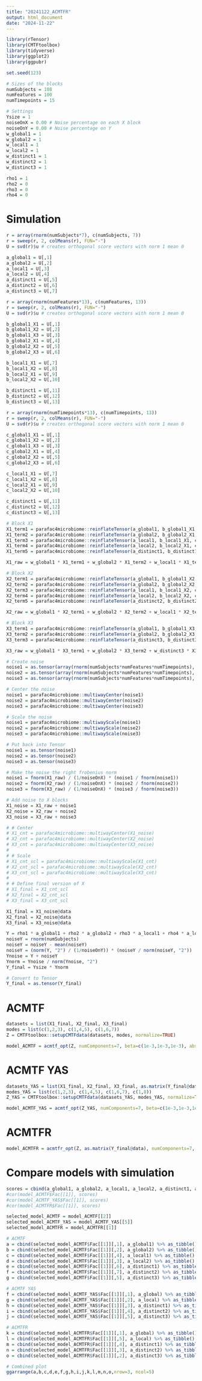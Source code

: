 ```yaml
---
title: "20241122_ACMTFR"
output: html_document
date: "2024-11-22"
---
```


```r
library(rTensor)
library(CMTFtoolbox)
library(tidyverse)
library(ggplot2)
library(ggpubr)

set.seed(123)
```

```r
# Sizes of the blocks
numSubjects = 108
numFeatures = 100
numTimepoints = 15

# Settings
Ysize = 1
noiseOnX = 0.00 # Noise percentage on each X block
noiseOnY = 0.00 # Noise percentage on Y
w_global1 = 1
w_global2 = 1
w_local1 = 1
w_local2 = 1
w_distinct1 = 1
w_distinct2 = 1
w_distinct3 = 1

rho1 = 1
rho2 = 0
rho3 = 0
rho4 = 0
```

# Simulation
```r
r = array(rnorm(numSubjects*7), c(numSubjects, 7))
r = sweep(r, 2, colMeans(r), FUN="-")
U = svd(r)$u # creates orthogonal score vectors with norm 1 mean 0

a_global1 = U[,1]
a_global2 = U[,2]
a_local1 = U[,3]
a_local2 = U[,4]
a_distinct1 = U[,5]
a_distinct2 = U[,6]
a_distinct3 = U[,7]
```

```r
r = array(rnorm(numFeatures*13), c(numFeatures, 13))
r = sweep(r, 2, colMeans(r), FUN="-")
U = svd(r)$u # creates orthogonal score vectors with norm 1 mean 0

b_global1_X1 = U[,1]
b_global1_X2 = U[,2]
b_global1_X3 = U[,3]
b_global2_X1 = U[,4]
b_global2_X2 = U[,5]
b_global2_X3 = U[,6]

b_local1_X1 = U[,7]
b_local1_X2 = U[,8]
b_local2_X1 = U[,9]
b_local2_X2 = U[,10]

b_distinct1 = U[,11]
b_distinct2 = U[,12]
b_distinct3 = U[,13]
```

```r
r = array(rnorm(numTimepoints*13), c(numTimepoints, 13))
r = sweep(r, 2, colMeans(r), FUN="-")
U = svd(r)$u # creates orthogonal score vectors with norm 1 mean 0

c_global1_X1 = U[,1]
c_global1_X2 = U[,2]
c_global1_X3 = U[,3]
c_global2_X1 = U[,4]
c_global2_X2 = U[,5]
c_global2_X3 = U[,6]

c_local1_X1 = U[,7]
c_local1_X2 = U[,8]
c_local2_X1 = U[,9]
c_local2_X2 = U[,10]

c_distinct1 = U[,11]
c_distinct2 = U[,12]
c_distinct3 = U[,13]
```

```r
# Block X1
X1_term1 = parafac4microbiome::reinflateTensor(a_global1, b_global1_X1, c_global1_X1, returnAsTensor=TRUE) # rTensor::fnorm is 1
X1_term2 = parafac4microbiome::reinflateTensor(a_global2, b_global2_X1, c_global2_X1, returnAsTensor=TRUE) # rTensor::fnorm is 1
X1_term3 = parafac4microbiome::reinflateTensor(a_local1, b_local1_X1, c_local1_X1, returnAsTensor=TRUE) # rTensor::fnorm is 1
X1_term4 = parafac4microbiome::reinflateTensor(a_local2, b_local2_X1, c_local2_X1, returnAsTensor=TRUE) # rTensor::fnorm is 1
X1_term5 = parafac4microbiome::reinflateTensor(a_distinct1, b_distinct1, c_distinct1, returnAsTensor=TRUE) # rTensor::fnorm is 1

X1_raw = w_global1 * X1_term1 + w_global2 * X1_term2 + w_local1 * X1_term3 + w_local2 * X1_term4 + w_distinct1 * X1_term5

# Block X2
X2_term1 = parafac4microbiome::reinflateTensor(a_global1, b_global1_X2, c_global1_X2, returnAsTensor=TRUE) # rTensor::fnorm is 1
X2_term2 = parafac4microbiome::reinflateTensor(a_global2, b_global2_X2, c_global2_X2, returnAsTensor=TRUE) # rTensor::fnorm is 1
X2_term3 = parafac4microbiome::reinflateTensor(a_local1, b_local1_X2, c_local1_X2, returnAsTensor=TRUE) # rTensor::fnorm is 1
X2_term4 = parafac4microbiome::reinflateTensor(a_local2, b_local2_X2, c_local2_X2, returnAsTensor=TRUE) # rTensor::fnorm is 1
X2_term5 = parafac4microbiome::reinflateTensor(a_distinct2, b_distinct2, c_distinct2, returnAsTensor=TRUE) # rTensor::fnorm is 1

X2_raw = w_global1 * X2_term1 + w_global2 * X2_term2 + w_local1 * X2_term3 + w_local2 * X2_term4 + w_distinct2 * X2_term5

# Block X3
X3_term1 = parafac4microbiome::reinflateTensor(a_global1, b_global1_X3, c_global1_X3, returnAsTensor=TRUE) # rTensor::fnorm is 1
X3_term2 = parafac4microbiome::reinflateTensor(a_global2, b_global2_X3, c_global2_X3, returnAsTensor=TRUE) # rTensor::fnorm is 1
X3_term3 = parafac4microbiome::reinflateTensor(a_distinct3, b_distinct3, c_distinct3, returnAsTensor=TRUE) # rTensor::fnorm is 1

X3_raw = w_global1 * X3_term1 + w_global2 * X3_term2 + w_distinct3 * X3_term3
```

```r
# Create noise
noise1 = as.tensor(array(rnorm(numSubjects*numFeatures*numTimepoints), c(numSubjects, numFeatures, numTimepoints)))
noise2 = as.tensor(array(rnorm(numSubjects*numFeatures*numTimepoints), c(numSubjects, numFeatures, numTimepoints)))
noise3 = as.tensor(array(rnorm(numSubjects*numFeatures*numTimepoints), c(numSubjects, numFeatures, numTimepoints)))

# Center the noise
noise1 = parafac4microbiome::multiwayCenter(noise1)
noise2 = parafac4microbiome::multiwayCenter(noise2)
noise3 = parafac4microbiome::multiwayCenter(noise3)

# Scale the noise
noise1 = parafac4microbiome::multiwayScale(noise1)
noise2 = parafac4microbiome::multiwayScale(noise2)
noise3 = parafac4microbiome::multiwayScale(noise3)

# Put back into Tensor
noise1 = as.tensor(noise1)
noise2 = as.tensor(noise2)
noise3 = as.tensor(noise3)

# Make the noise the right frobenius norm
noise1 = fnorm(X1_raw) / (1/noiseOnX) * (noise1 / fnorm(noise1))
noise2 = fnorm(X2_raw) / (1/noiseOnX) * (noise2 / fnorm(noise2))
noise3 = fnorm(X3_raw) / (1/noiseOnX) * (noise3 / fnorm(noise3))

# Add noise to X blocks
X1_noise = X1_raw + noise1
X2_noise = X2_raw + noise2
X3_noise = X3_raw + noise3
```

```r
# # Center
# X1_cnt = parafac4microbiome::multiwayCenter(X1_noise)
# X2_cnt = parafac4microbiome::multiwayCenter(X2_noise)
# X3_cnt = parafac4microbiome::multiwayCenter(X3_noise)
# 
# # Scale
# X1_cnt_scl = parafac4microbiome::multiwayScale(X1_cnt)
# X2_cnt_scl = parafac4microbiome::multiwayScale(X2_cnt)
# X3_cnt_scl = parafac4microbiome::multiwayScale(X3_cnt)
# 
# # Define final version of X
# X1_final = X1_cnt_scl
# X2_final = X2_cnt_scl
# X3_final = X3_cnt_scl

X1_final = X1_noise@data
X2_final = X2_noise@data
X3_final = X3_noise@data
```

```r
Y = rho1 * a_global1 + rho2 * a_global2 + rho3 * a_local1 + rho4 * a_local2
noiseY = rnorm(numSubjects)
noiseY = noiseY - mean(noiseY)
noiseY = (norm(Y, "2") / (1/noiseOnY)) * (noiseY / norm(noiseY, "2"))
Ynoise = Y + noiseY
Ynorm = Ynoise / norm(Ynoise, "2")
Y_final = Ysize * Ynorm

# Convert to Tensor
Y_final = as.tensor(Y_final)
```

# ACMTF
```r
datasets = list(X1_final, X2_final, X3_final)
modes = list(c(1,2,3), c(1,4,5), c(1,6,7))
Z = CMTFtoolbox::setupCMTFdata(datasets, modes, normalize=TRUE)
```

```r
model_ACMTF = acmtf_opt(Z, numComponents=7, beta=c(1e-3,1e-3,1e-3), abs_tol=1e-10, rel_tol=1e-10, nstart=1)
```

# ACMTF YAS

```r
datasets_YAS = list(X1_final, X2_final, X3_final, as.matrix(Y_final@data))
modes_YAS = list(c(1,2,3), c(1,4,5), c(1,6,7), c(1,8))
Z_YAS = CMTFtoolbox::setupCMTFdata(datasets_YAS, modes_YAS, normalize=TRUE)
```

```r
model_ACMTF_YAS = acmtf_opt(Z_YAS, numComponents=7, beta=c(1e-3,1e-3,1e-3,1e-3), abs_tol=1e-8, rel_tol=1e-8, nstart=5, numCores=5, allOutput=TRUE)
```

# ACMTFR
```r
model_ACMTFR = acmtfr_opt(Z, as.matrix(Y_final@data), numComponents=7, beta=c(1e-3,1e-3,1e-3), pi=0.9, abs_tol=1e-8, rel_tol=1e-8, nstart=5, numCores=5, allOutput=TRUE)
```

# Compare models with simulation

```r
scores = cbind(a_global1, a_global2, a_local1, a_local2, a_distinct1, a_distinct2, a_distinct3)
#cor(model_ACMTF$Fac[[1]], scores)
#cor(model_ACMTF_YAS$Fac[[1]], scores)
#cor(model_ACMTFR$Fac[[1]], scores)

selected_model_ACMTF = model_ACMTF[[2]]
selected_model_ACMTF_YAS = model_ACMTF_YAS[[5]]
selected_model_ACMTFR = model_ACMTFR[[1]]

# ACMTF
a = cbind(selected_model_ACMTF$Fac[[1]][,1], a_global1) %>% as_tibble() %>% ggplot(aes(x=a_global1,y=V1)) + geom_point() + ggtitle("Common 1") + xlab("Real scores") + ylab("ACMTF")
b = cbind(selected_model_ACMTF$Fac[[1]][,2], a_global2) %>% as_tibble() %>% ggplot(aes(x=a_global2,y=V1)) + geom_point() + ggtitle("Common 2") + xlab("Real scores") + ylab("ACMTF")
c = cbind(selected_model_ACMTF$Fac[[1]][,4], a_local1) %>% as_tibble() %>% ggplot(aes(x=a_local1,y=V1)) + geom_point() + ggtitle("Local 1") + xlab("Real scores") + ylab("ACMTF")
d = cbind(selected_model_ACMTF$Fac[[1]][,3], a_local2) %>% as_tibble() %>% ggplot(aes(x=a_local2,y=V1)) + geom_point() + ggtitle("Local 2") + xlab("Real scores") + ylab("ACMTF")
e = cbind(selected_model_ACMTF$Fac[[1]][,6], a_distinct1) %>% as_tibble() %>% ggplot(aes(x=a_distinct1,y=V1)) + geom_point() + ggtitle("Distinct X1") + xlab("Real scores") + ylab("ACMTF")
f = cbind(selected_model_ACMTF$Fac[[1]][,7], a_distinct2) %>% as_tibble() %>% ggplot(aes(x=a_distinct2,y=V1)) + geom_point() + ggtitle("Distinct X2") + xlab("Real scores") + ylab("ACMTF")
g = cbind(selected_model_ACMTF$Fac[[1]][,5], a_distinct3) %>% as_tibble() %>% ggplot(aes(x=a_distinct3,y=V1)) + geom_point() + ggtitle("Distinct X3") + xlab("Real scores") + ylab("ACMTF")

# ACMTF YAS
f = cbind(selected_model_ACMTF_YAS$Fac[[1]][,1], a_global) %>% as_tibble() %>% ggplot(aes(x=a_global,y=V1)) + geom_point() + ggtitle("Common") + xlab("Real scores") + ylab("ACMTF-YAS")
g = cbind(selected_model_ACMTF_YAS$Fac[[1]][,2], a_local) %>% as_tibble() %>% ggplot(aes(x=a_local,y=V1)) + geom_point() + ggtitle("Local") + xlab("Real scores") + ylab("ACMTF-YAS")
h = cbind(selected_model_ACMTF_YAS$Fac[[1]][,3], a_distinct1) %>% as_tibble() %>% ggplot(aes(x=a_distinct1,y=V1)) + geom_point() + ggtitle("Distinct X1") + xlab("Real scores") + ylab("ACMTF-YAS")
i = cbind(selected_model_ACMTF_YAS$Fac[[1]][,4], a_distinct2) %>% as_tibble() %>% ggplot(aes(x=a_distinct2,y=V1)) + geom_point() + ggtitle("Distinct X2") + xlab("Real scores") + ylab("ACMTF-YAS")
j = cbind(selected_model_ACMTF_YAS$Fac[[1]][,5], a_distinct3) %>% as_tibble() %>% ggplot(aes(x=a_distinct3,y=V1)) + geom_point() + ggtitle("Distinct X3") + xlab("Real scores") + ylab("ACMTF-YAS")

# ACMTFR
k = cbind(selected_model_ACMTFR$Fac[[1]][,1], a_global) %>% as_tibble() %>% ggplot(aes(x=a_global,y=V1)) + geom_point() + ggtitle("Common") + xlab("Real scores") + ylab("ACMTF-R")
l = cbind(selected_model_ACMTFR$Fac[[1]][,5], a_local) %>% as_tibble() %>% ggplot(aes(x=a_local,y=V1)) + geom_point() + ggtitle("Local") + xlab("Real scores") + ylab("ACMTF-R")
m = cbind(selected_model_ACMTFR$Fac[[1]][,4], a_distinct1) %>% as_tibble() %>% ggplot(aes(x=a_distinct1,y=V1)) + geom_point() + ggtitle("Distinct X1") + xlab("Real scores") + ylab("ACMTF-R")
n = cbind(selected_model_ACMTFR$Fac[[1]][,3], a_distinct2) %>% as_tibble() %>% ggplot(aes(x=a_distinct2,y=V1)) + geom_point() + ggtitle("Distinct X2") + xlab("Real scores") + ylab("ACMTF-R")
o = cbind(selected_model_ACMTFR$Fac[[1]][,2], a_distinct3) %>% as_tibble() %>% ggplot(aes(x=a_distinct3,y=V1)) + geom_point() + ggtitle("Distinct X3") + xlab("Real scores") + ylab("ACMTF-R")

# Combined plot
ggarrange(a,b,c,d,e,f,g,h,i,j,k,l,m,n,o,nrow=3, ncol=5)
```
